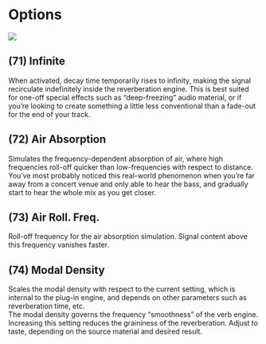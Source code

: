 # Options

![](https://flux-shared.s3.amazonaws.com/doc_images/Plugins/ircam-spat/spat_15.jpg)

## (71) Infinite
When activated, decay time temporarily rises to infinity, making the signal recirculate indefinitely 
inside the reverberation engine. This is best suited for one-off special effects such as "deep-freezing"
audio material, or if you're looking to create something a little less conventional than a fade-out for
the end of your track.


## (72) Air Absorption
Simulates the frequency-dependent absorption of air, where high frequencies roll-off quicker than
low-frequencies with respect to distance. You've most probably noticed this real-world phenomenon
when you're far away from a concert venue and only able to hear the bass, and gradually start to
hear the whole mix as you get closer.


## (73) Air Roll. Freq.
Roll-off frequency for the air absorption simulation. Signal content above this frequency vanishes
faster.


## (74) Modal Density
Scales the modal density with respect to the current setting, which is internal to the plug-in engine,
and depends on other parameters such as reverberation time, etc.  
The modal density governs the frequency "smoothness" of the verb engine. Increasing this setting
reduces the graininess of the reverberation. Adjust to taste, depending on the source material and
desired result.
